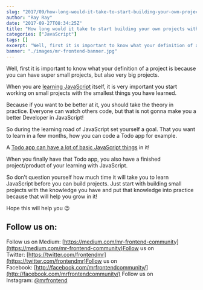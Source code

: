 ```yaml
---
slug: "2017/09/how-long-would-it-take-to-start-building-your-own-projects-with-vanilla-javascript/"
author: "Ray Ray"
date: "2017-09-27T08:34:25Z"
title: "How long would it take to start building your own projects with Vanilla JavaScript?"
categories: ["JavaScript"]
tags: []
excerpt: "Well, first it is important to know what your definition of a project is because you can have super..."
banner: "./images/mr-frontend-banner.jpg"
---
```


Well, first it is important to know what your definition of a project is because you can have super small projects, but also very big projects.

When you are [learning JavaScript](https://blog.mrfrontend.org/2016/04/javascript-concepts-need-master-javascript-frameworks-libraries/) itself, it is very important you start working on small projects with the smallest things you have learned.

Because if you want to be better at it, you should take the theory in practice. Everyone can watch others code, but that is not gonna make you a better Developer in JavaScript!

So during the learning road of JavaScript set yourself a goal. That you want to learn in a few months, how you can code a Todo app for example.

A [Todo app can have a lot of basic JavaScript things](https://blog.mrfrontend.org/2017/03/spiceupjsexercise-build-todo-app-vanilla-javascript/) in it!

When you finally have that Todo app, you also have a finished project/product of your learning with JavaScript.

So don’t question yourself how much time it will take you to learn JavaScript before you can build projects. Just start with building small projects with the knowledge you have and put that knowledge into practice because that will help you grow in it!

Hope this will help you 😉

<script src="//widget.manychat.com/493241460881733.js" async="async"></script>

<div class="mcwidget-embed" data-widget-id="528016"></div>

## Follow us on:

Follow us on Medium: [https://medium.com/mr-frontend-community](https://medium.com/mr-frontend-community)Follow us on Twitter: [https://twitter.com/frontendmr](https://twitter.com/frontendmr)Follow us on Facebook: [http://facebook.com/mrfrontendcommunity/](http://facebook.com/mrfrontendcommunity/)
Follow us on Instagram: [@mrfrontend](http://instagram.com/mrfrontend)